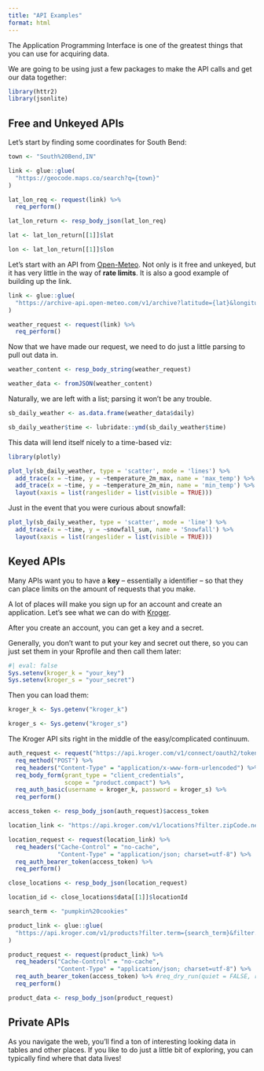 ```yaml
---
title: "API Examples"
format: html
---
```


The Application Programming Interface is one of the greatest things that you can use for acquiring data. 

We are going to be using just a few packages to make the API calls and get our data together:

```r
library(httr2)
library(jsonlite)
```


## Free and Unkeyed APIs

Let's start by finding some coordinates for South Bend:

```r
town <- "South%20Bend,IN"

link <- glue::glue(
  "https://geocode.maps.co/search?q={town}"
)

lat_lon_req <- request(link) %>% 
  req_perform()

lat_lon_return <- resp_body_json(lat_lon_req)

lat <- lat_lon_return[[1]]$lat

lon <- lat_lon_return[[1]]$lon
```


Let's start with an API from <a href='https://open-meteo.com/'>Open-Meteo</a>. Not only is it free and unkeyed, but it has very little in the way of **rate limits**. It is also a good example of building up the link.

```r
link <- glue::glue(
  "https://archive-api.open-meteo.com/v1/archive?latitude={lat}&longitude={lon}&start_date=2012-01-01&end_date=2023-10-31&daily=temperature_2m_max,temperature_2m_min,temperature_2m_mean,snowfall_sum&temperature_unit=fahrenheit&precipitation_unit=inch&timezone=America%2FNew_York"
)

weather_request <- request(link) %>%
  req_perform()
```

Now that we have made our request, we need to do just a little parsing to pull out data in.

```r
weather_content <- resp_body_string(weather_request)

weather_data <- fromJSON(weather_content)
```

Naturally, we are left with a list; parsing it won't be any trouble.

```r
sb_daily_weather <- as.data.frame(weather_data$daily)

sb_daily_weather$time <- lubridate::ymd(sb_daily_weather$time)
```

This data will lend itself nicely to a time-based viz:

```r
library(plotly)

plot_ly(sb_daily_weather, type = 'scatter', mode = 'lines') %>%
  add_trace(x = ~time, y = ~temperature_2m_max, name = 'max_temp') %>%
  add_trace(x = ~time, y = ~temperature_2m_min, name = 'min_temp') %>% 
  layout(xaxis = list(rangeslider = list(visible = TRUE)))
```

Just in the event that you were curious about snowfall:

```r
plot_ly(sb_daily_weather, type = 'scatter', mode = 'line') %>%
  add_trace(x = ~time, y = ~snowfall_sum, name = 'Snowfall') %>% 
  layout(xaxis = list(rangeslider = list(visible = TRUE)))
```

## Keyed APIs

Many APIs want you to have a **key** -- essentially a identifier -- so that they can place limits on the amount of requests that you make. 

A lot of places will make you sign up for an account and create an application. Let's see what we can do with <a href='https://developer.kroger.com/'>Kroger</a>. 

After you create an account, you can get a key and a secret. 

Generally, you don't want to put your key and secret out there, so you can just set them in your Rprofile and then call them later:

```r
#| eval: false
Sys.setenv(kroger_k = "your_key")
Sys.setenv(kroger_s = "your_secret")
```

Then you can load them:

```r
kroger_k <- Sys.getenv("kroger_k")

kroger_s <- Sys.getenv("kroger_s")
```

The Kroger API sits right in the middle of the easy/complicated continuum. 

```r
auth_request <- request("https://api.kroger.com/v1/connect/oauth2/token") %>%
  req_method("POST") %>%
  req_headers("Content-Type" = "application/x-www-form-urlencoded") %>%
  req_body_form(grant_type = "client_credentials", 
                scope = "product.compact") %>%
  req_auth_basic(username = kroger_k, password = kroger_s) %>%
  req_perform()

access_token <- resp_body_json(auth_request)$access_token
```

```r
location_link <- "https://api.kroger.com/v1/locations?filter.zipCode.near=46545"

location_request <- request(location_link) %>%
  req_headers("Cache-Control" = "no-cache", 
              "Content-Type" = "application/json; charset=utf-8") %>%
  req_auth_bearer_token(access_token) %>%
  req_perform()

close_locations <- resp_body_json(location_request)

location_id <- close_locations$data[[1]]$locationId
```



```r
search_term <- "pumpkin%20cookies"

product_link <- glue::glue(
  "https://api.kroger.com/v1/products?filter.term={search_term}&filter.locationId={location_id}"
)

product_request <- request(product_link) %>%
  req_headers("Cache-Control" = "no-cache", 
              "Content-Type" = "application/json; charset=utf-8") %>%
  req_auth_bearer_token(access_token) %>% #req_dry_run(quiet = FALSE, redact_headers = FALSE)
  req_perform()

product_data <- resp_body_json(product_request)
```


## Private APIs

As you navigate the web, you'll find a ton of interesting looking data in tables and other places. If you like to do just a little bit of exploring, you can typically find where that data lives!